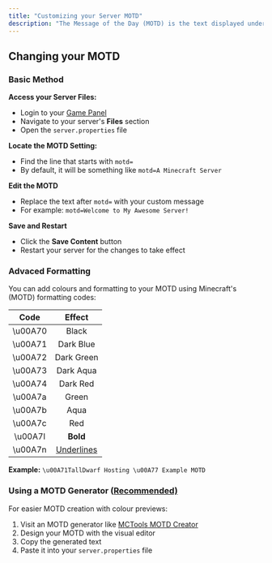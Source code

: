 ```yaml
---
title: "Customizing your Server MOTD"
description: "The Message of the Day (MOTD) is the text displayed under your server name in the Minecraft server list. A well-crafted MOTD can attract more players to your server."
---
```


## Changing your MOTD

### Basic Method

**Access your Server Files:**

- Login to your [Game Panel](https://panel.talldwarfhosting.com/auth/login)
- Navigate to your server's **Files** section
- Open the `server.properties` file

**Locate the MOTD Setting:**

- Find the line that starts with `motd=`
- By default, it will be something like `motd=A Minecraft Server`

**Edit the MOTD**

- Replace the text after `motd=` with your custom message
- For example: `motd=Welcome to My Awesome Server!`

**Save and Restart**

- Click the **Save Content** button
- Restart your server for the changes to take effect

### Advaced Formatting

You can add colours and formatting to your MOTD using Minecraft's (MOTD) formatting codes:

| **Code** | **Effect**        |
| :------: | :---------------: |
| \\u00A70 | Black             |
| \\u00A71 | Dark Blue         |
| \\u00A72 | Dark Green        |
| \\u00A73 | Dark Aqua         |
| \\u00A74 | Dark Red          |
| \\u00A7a | Green             |
| \\u00A7b | Aqua              |
| \\u00A7c | Red               |
| \\u00A7l | **Bold**          |
| \\u00A7n | <u>Underlines</u> |

**Example:** `\u00A71TallDwarf Hosting \u00A77 Example MOTD`

### Using a MOTD Generator (<u>Recommended)</u>

For easier MOTD creation with colour previews:

1. Visit an MOTD generator like [MCTools MOTD Creator](https://mctools.org/motd-creator)
2. Design your MOTD with the visual editor
3. Copy the generated text
4. Paste it into your `server.properties` file